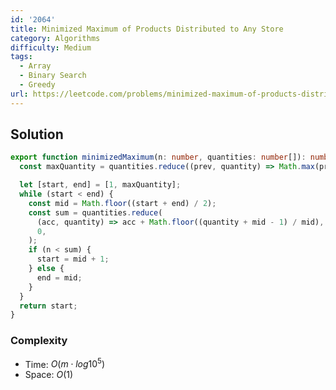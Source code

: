 ```yaml
---
id: '2064'
title: Minimized Maximum of Products Distributed to Any Store
category: Algorithms
difficulty: Medium
tags:
  - Array
  - Binary Search
  - Greedy
url: https://leetcode.com/problems/minimized-maximum-of-products-distributed-to-any-store
---
```


## Solution

```typescript filename="solution.ts" copy
export function minimizedMaximum(n: number, quantities: number[]): number {
  const maxQuantity = quantities.reduce((prev, quantity) => Math.max(prev, quantity), 0);

  let [start, end] = [1, maxQuantity];
  while (start < end) {
    const mid = Math.floor((start + end) / 2);
    const sum = quantities.reduce(
      (acc, quantity) => acc + Math.floor((quantity + mid - 1) / mid),
      0,
    );
    if (n < sum) {
      start = mid + 1;
    } else {
      end = mid;
    }
  }
  return start;
}
```

### Complexity

- Time: $O(m \cdot log10^5)$
- Space: $O(1)$
